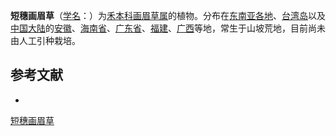 {{Speciesbox
| name = 短穗画眉草
| status = 
| status_system = 
| image =
| genus = Eragrostis
| species = cylindrica
| authority = (Roxb.) Nees
}}

'''短穗画眉草'''（[[学名|学名]]：{{lang|la|''Eragrostis cylindrica''}}）为[[禾本科|禾本科]][[画眉草属|画眉草属]]的植物。分布在[[东南亚各地|东南亚各地]]、[[台湾岛|台湾岛]]以及[[中国大陆|中国大陆]]的[[安徽|安徽]]、[[海南省|海南省]]、[[广东省|广东省]]、[[福建|福建]]、[[广西|广西]]等地，常生于山坡荒地，目前尚未由人工引种栽培。

== 参考文献 ==
<div class="references-small">
* {{cite web| url =http://www.bioinfo.cn/db05/KmzwSpecies.php?action=view&id=9880| title =短穗画眉草| work =《中国高等植物数据库全库》| publisher =中国科学院微生物研究所| author =昆明植物研究所| accessdate =2009-02-25| deadurl =yes| archiveurl =https://web.archive.org/web/20160305001519/http://www.bioinfo.cn/db05/KmzwSpecies.php?action=view&id=9880| archivedate =2016-03-05}}
</div>
{{Taxonbar|from=Q15232537}}

[[Category:画眉草属|短穗画眉草]]


{{植物小作品}}